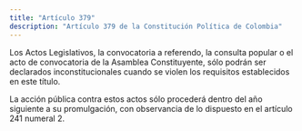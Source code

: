 ```yaml
---
title: "Artículo 379"
description: "Artículo 379 de la Constitución Política de Colombia"
---
```


Los Actos Legislativos, la convocatoria a referendo, la consulta popular o el acto de convocatoria de la Asamblea Constituyente, sólo podrán ser declarados inconstitucionales cuando se violen los requisitos establecidos en este título.

La acción pública contra estos actos sólo procederá dentro del año siguiente a su promulgación, con observancia de lo dispuesto en el artículo 241 numeral 2.
